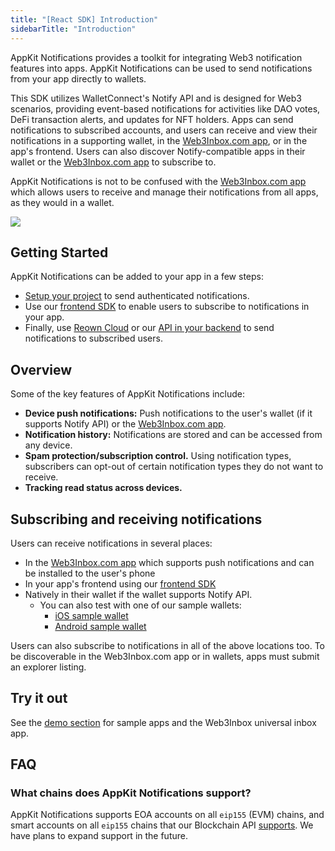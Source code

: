 ```yaml
---
title: "[React SDK] Introduction"
sidebarTitle: "Introduction"
---
```


AppKit Notifications provides a toolkit for integrating Web3 notification features into apps. AppKit Notifications can be used to send notifications from your app directly to wallets.

This SDK utilizes WalletConnect's Notify API and is designed for Web3 scenarios, providing event-based notifications for activities like DAO votes, DeFi transaction alerts, and updates for NFT holders. Apps can send notifications to subscribed accounts, and users can receive and view their notifications in a supporting wallet, in the [Web3Inbox.com app](https://app.web3inbox.com), or in the app's frontend. Users can also discover Notify-compatible apps in their wallet or the [Web3Inbox.com app](https://app.web3inbox.com) to subscribe to.

AppKit Notifications is not to be confused with the [Web3Inbox.com app](https://app.web3inbox.com) which allows users to receive and manage their notifications from all apps, as they would in a wallet.

<Frame caption="Web3Inbox">
    <img src="/images/assets/web3inbox/w3i-hero.png" />
</Frame>

## Getting Started

AppKit Notifications can be added to your app in a few steps:

- [Setup your project](cloud-setup) to send authenticated notifications.
- Use our [frontend SDK](frontend-integration/usage) to enable users to subscribe to notifications in your app.
- Finally, use [Reown Cloud](cloud-sending) or our [API in your backend](backend-integration) to send notifications to subscribed users.

## Overview

Some of the key features of AppKit Notifications include:

- **Device push notifications:** Push notifications to the user's wallet (if it supports Notify API) or the [Web3Inbox.com app](https://app.web3inbox.com).
- **Notification history:** Notifications are stored and can be accessed from any device.
- **Spam protection/subscription control.** Using notification types, subscribers can opt-out of certain notification types they do not want to receive.
- **Tracking read status across devices.**

## Subscribing and receiving notifications

Users can receive notifications in several places:

- In the [Web3Inbox.com app](https://app.web3inbox.com) which supports push notifications and can be installed to the user's phone
- In your app's frontend using our [frontend SDK](frontend-integration/usage)
- Natively in their wallet if the wallet supports Notify API.
  - You can also test with one of our sample wallets:
    - [iOS sample wallet](https://testflight.apple.com/join/09bTAryp)
    - [Android sample wallet](https://appdistribution.firebase.dev/i/d2c86e879abd5a86)

Users can also subscribe to notifications in all of the above locations too. To be discoverable in the Web3Inbox.com app or in wallets, apps must submit an explorer listing.

## Try it out

See the [demo section](demo) for sample apps and the Web3Inbox universal inbox app.

## FAQ

### What chains does AppKit Notifications support?

AppKit Notifications supports EOA accounts on all `eip155` (EVM) chains, and smart accounts on all `eip155` chains that our Blockchain API [supports](https://github.com/WalletConnect/blockchain-api/blob/master/SUPPORTED_CHAINS.md). We have plans to expand support in the future.
